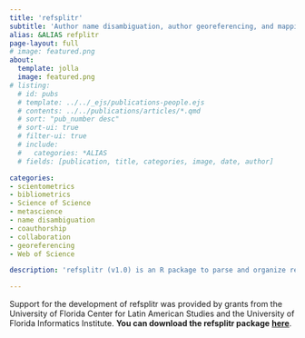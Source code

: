 ```yaml
---
title: 'refsplitr'
subtitle: 'Author name disambiguation, author georeferencing, and mapping of coauthorship networks with Web of Science data.'
alias: &ALIAS refplitr
page-layout: full
# image: featured.png
about:
  template: jolla
  image: featured.png
# listing:
  # id: pubs
  # template: ../../_ejs/publications-people.ejs 
  # contents: ../../publications/articles/*.qmd
  # sort: "pub_number desc"
  # sort-ui: true
  # filter-ui: true
  # include:
  #   categories: *ALIAS
  # fields: [publication, title, categories, image, date, author]

categories:
- scientometrics
- bibliometrics
- Science of Science
- metascience 
- name disambiguation 
- coauthorship 
- collaboration 
- georeferencing 
- Web of Science

description: 'refsplitr (v1.0) is an R package to parse and organize reference records downloaded from the Web of Science citation database, disambiguate the names of authors, geocode their locations, and generate/visualize coauthorship networks. The Web of Science (WOS) is a toll-access literature and citation database maintained by Clarivate Analytics that indexes articles from ~12,000 academic journals. WOS records include a diversity of data about each article (e.g., article title, journal name, author names, author addresses, number of times the article has been cited, funding sources), making them very useful for studying patterns of scientific productivity, coauthorship, research impact, and other Science of Science topics. Because bulk WOS records and API access to the WOS are very expensive, researchers at WOS-subscribing institutions often gather data by conducting WOS searches and downloading reference records in batches. However, this requires a cumbersome process of extracting, merging, and correcting data from the downloaded records prior to conducting any analyses. refsplitr will rapidly merge and process reference data files downloaded from the WOS, and then process and organize them in a format amenable for use in scientometric, social network, and Science of Science analyses.'

---
```



Support for the development of refsplitr was provided by grants from the University of Florida Center for Latin American Studies and the University of Florida Informatics Institute. **You can download the refsplitr package** [**here**](https://docs.ropensci.org/refsplitr/).



